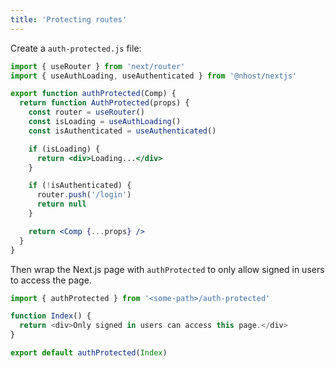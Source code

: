 ```yaml
---
title: 'Protecting routes'
---
```


Create a `auth-protected.js` file:

```jsx
import { useRouter } from 'next/router'
import { useAuthLoading, useAuthenticated } from '@nhost/nextjs'

export function authProtected(Comp) {
  return function AuthProtected(props) {
    const router = useRouter()
    const isLoading = useAuthLoading()
    const isAuthenticated = useAuthenticated()

    if (isLoading) {
      return <div>Loading...</div>
    }

    if (!isAuthenticated) {
      router.push('/login')
      return null
    }

    return <Comp {...props} />
  }
}
```

Then wrap the Next.js page with `authProtected` to only allow signed in users to access the page.

```js
import { authProtected } from '<some-path>/auth-protected'

function Index() {
  return <div>Only signed in users can access this page.</div>
}

export default authProtected(Index)
```
